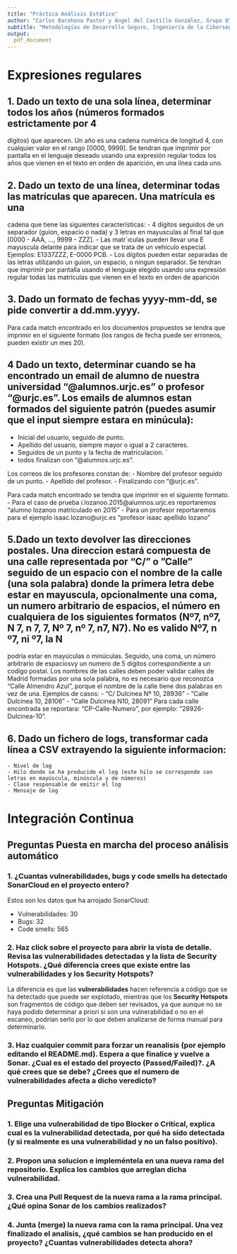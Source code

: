 ```yaml
---
title: "Práctica Análisis Estático"
author: "Carlos Barahona Pastor y Ángel del Castillo González, Grupo Q"
subtitle: "Metodologías de Desarrollo Seguro, Ingeniería de la Ciberseguridad"
output:
  pdf_document
---
```



```{=tex}
\small
\subpdfbookmark{Índice}{indice}
\renewcommand{\contentsname}{Índice}
\tableofcontents
```

\newpage

# Expresiones regulares

## 1. Dado un texto de una sola línea, determinar todos los años (números formados estrictamente por 4
dígitos) que aparecen. Un año es una cadena numérica de longitud 4, con cualquier valor en el rango
[0000, 9999]. Se tendran que imprimir por pantalla en el lenguaje deseado usando una expresión
regular todos los años que vienen en el texto en orden de aparición, en una línea cada uno.




## 2. Dado un texto de una línea, determinar todas las matrículas que aparecen. Una matrícula es una
cadena que tiene las siguientes características:
  - 4 dígitos seguidos de un separador (guion, espacio o nada) y 3 letras en mayusculas al final tal que [0000 - AAA, ..., 9999 - ZZZ].
  - Las matr´ıculas pueden llevar una E mayuscula delante para indicar que se trata de un vehículo
especial. Ejemplos: E1337ZZZ, E-0000 PCB.
  - Los dígitos pueden estar separadas de las letras utilizando un guion, un espacio, o ningun separador.
Se tendran que imprimir por pantalla usando el lenguaje elegido usando una expresión regular todas las matrículas que vienen en el texto en orden de aparición




## 3. Dado un formato de fechas yyyy-mm-dd, se pide convertir a dd.mm.yyyy.
Para cada match encontrado en los documentos propuestos se tendra que imprimir en el siguiente formato (los rangos de fecha puede ser erroneos, pueden existir un mes 20).
  
## 4 Dado un texto, determinar cuando se ha encontrado un email de alumno de nuestra universidad “@alumnos.urjc.es” o profesor “@urjc.es”. Los emails de alumnos estan formados del siguiente patrón (puedes asumir que el input siempre estara en minúcula): 
  - Inicial del usuario, seguido de punto.
  - Apellido del usuario, siempre mayor o igual a 2 caracteres.
  - Seguidos de un punto y la fecha de matriculacion. ´
  - todos finalizan con “@alumnos.urjc.es”.


Los correos de los profesores constan de:
  - Nombre del profesor seguido de un punto.
  - Apellido del profesor.
  - Finalizando con “@urjc.es”.

Para cada match encontrado se tendra que imprimir en el siguiente formato. 
  - Para el caso de prueba i.lozanoo.2015@alumnos.urjc.es reportaremos “alumno lozanoo matriculado en 2015”
  - Para un profesor reportaremos para el ejemplo isaac.lozano@urjc.es “profesor isaac apellido lozano”
  
  
## 5.Dado un texto devolver las direcciones postales. Una direccion estará compuesta de una calle representada por “C/” o ”Calle” seguido de un espacio con el nombre de la calle (una sola palabra) donde la primera letra debe estar en mayuscula, opcionalmente una coma, un numero arbitrario de espacios, el número en cualquiera de los siguientes formatos (Nº7, nº7, N 7, n 7, 7, Nº 7, nº 7, n7, N7). No es valido Nº7, n º7, ni º7, la N
podría estar en mayúculas o minúculas. Seguido, una coma, un número arbitrario de espaciosvy un numero de 5 dígitos correspondiente a un codigo postal. Los nombres de las calles deben poder validar calles de Madrid formadas por una sola palabra, no es necesario que reconozca “Calle Almendro Azul”, porque el nombre de la calle tiene dos palabras en vez de una.
Ejemplos de casos:
  - “C/ Dulcinea Nº 10, 28936”
  - “Calle Dulcinea 10, 28106”
  - “Calle Dulcinea N10, 28091”
Para cada calle encontrada se reportara: “CP-Calle-Numero”, por ejemplo: “28926-Dulcinea-10”.
	
	
## 6. Dado un fichero de logs, transformar cada línea a CSV extrayendo la siguiente informacion:
	- Nivel de log
	- Hilo donde se ha producido el log (este hilo se corresponde con letras en mayúscula, minúscula y de números) 
	- Clase responsable de emitir el log
	- Mensaje de log


# Integración Continua

## Preguntas Puesta en marcha del proceso análisis automático

### 1. ¿Cuantas vulnerabilidades, bugs y code smells ha detectado SonarCloud en el proyecto entero?

Estos son los datos que ha arrojado SonarCloud:

- Vulnerabilidades: 30
- Bugs: 32
- Code smells: 565

### 2. Haz click sobre el proyecto para abrir la vista de detalle. Revisa las vulnerabilidades detectadas y la lista de Security Hotspots. ¿Qué diferencia crees que existe entre las vulnerabilidades y los Security Hotspots?

La diferencia es que las **vulnerabilidades** hacen referencia a código que se ha detectado que puede ser explotado, mientras que los **Security Hotspots** son fragmentos de código que deben ser revisados, ya que aunque no se haya podido determinar a priori si son una vulnerabilidad o no en el escaneo, podrían serlo por lo que deben analizarse de forma manual para determinarlo.

### 3. Haz cualquier commit para forzar un reanalisis (por ejemplo editando el README.md). Espera a que finalice y vuelve a Sonar. ¿Cual es el estado del proyecto (Passed/Failed)?. ¿A qué crees que se debe? ¿Crees que el numero de vulnerabilidades afecta a dicho veredicto?


## Preguntas Mitigación

### 1. Elige una vulnerabilidad de tipo Blocker o Critical, explica cual es la vulnerabilidad detectada, por qué ha sido detectada (y si realmente es una vulnerabilidad y no un falso positivo).

### 2. Propon una solucion e impleméntela en una nueva rama del repositorio. Explica los cambios que arreglan dicha vulnerabilidad.

### 3. Crea una Pull Request de la nueva rama a la rama principal. ¿Qué opina Sonar de los cambios realizados?


### 4. Junta (merge) la nueva rama con la rama principal. Una vez finalizado el analisis, ¿qué cambios se han producido en el proyecto? ¿Cuantas vulnerabilidades detecta ahora?
